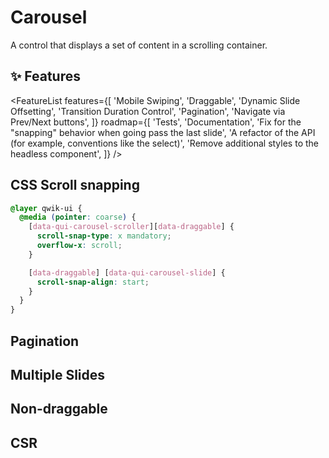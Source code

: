 


<StatusBanner status={statusByComponent.headless.Carousel} />

# Carousel

A control that displays a set of content in a scrolling container.

<Showcase name="hero" />

## ✨ Features

<FeatureList
  features={[
    'Mobile Swiping',
    'Draggable',
    'Dynamic Slide Offsetting',
    'Transition Duration Control',
    'Pagination',
    'Navigate via Prev/Next buttons',
  ]}
  roadmap={[
    'Tests',
    'Documentation',
    'Fix for the "snapping" behavior when going pass the last slide',
    'A refactor of the API (for example, conventions like the select)',
    'Remove additional styles to the headless component',
  ]}
/>

## CSS Scroll snapping

```css
@layer qwik-ui {
  @media (pointer: coarse) {
    [data-qui-carousel-scroller][data-draggable] {
      scroll-snap-type: x mandatory;
      overflow-x: scroll;
    }

    [data-draggable] [data-qui-carousel-slide] {
      scroll-snap-align: start;
    }
  }
}
```

## Pagination

<Showcase name="pagination" />

## Multiple Slides

<Showcase name="multiple-slides" />

## Non-draggable

<Showcase name="non-draggable" />

## CSR

<Showcase name="csr" />
